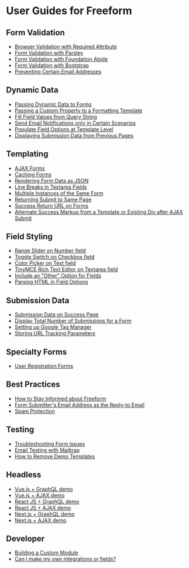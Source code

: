 # User Guides for Freeform

## Form Validation

- [Browser Validation with Required Attribute](form-validation/required-attribute/)
- [Form Validation with Parsley](form-validation/form-validation-with-parsley/)
- [Form Validation with Foundation Abide](form-validation/form-validation-with-foundation-abide/)
- [Form Validation with Bootstrap](form-validation/form-validation-with-bootstrap/)
- [Preventing Certain Email Addresses](form-validation/preventing-email-addresses/)

## Dynamic Data

- [Passing Dynamic Data to Forms](dynamic-data/passing-dynamic-data-to-forms/)
- [Passing a Custom Property to a Formatting Template](dynamic-data/passing-custom-property-to-formatting-template/)
- [Fill Field Values from Query String](dynamic-data/fill-field-values-from-query-string/)
- [Send Email Notifications only in Certain Scenarios](dynamic-data/email-notifications-certain-scenarios/)
- [Populate Field Options at Template Level](dynamic-data/populate-field-options-at-template-level/)
- [Displaying Submission Data from Previous Pages](dynamic-data/displaying-submission-data-from-previous-pages/)

## Templating

- [AJAX Forms](../templates/ajax-forms/)
- [Caching Forms](../templates/caching/)
- [Rendering Form Data as JSON](rendering-form-data-as-json/)
- [Line Breaks in Textarea Fields](line-breaks-in-textarea-fields/)
- [Multiple Instances of the Same Form](multiple-instances-of-same-form/)
- [Returning Submit to Same Page](./return-same-page/)
- [Success Return URL on Forms](./success-return-on-forms/)
- [Alternate Success Markup from a Template or Existing Div after AJAX Submit](ajax-return-loads-success/)

## Field Styling

- [Range Slider on Number field](./range-slider-number/)
- [Toggle Switch on Checkbox field](./toggle-switch-checkbox/)
- [Color Picker on Text field](./color-picker-text/)
- [TinyMCE Rich Text Editor on Textarea field](./tinymce-editor-textarea/)
- [Include an "Other" Option for Fields](other-option-for-fields/)
- [Parsing HTML in Field Options](parsing-html-in-field-options/)

## Submission Data

- [Submission Data on Success Page](./submission-data-success/)
- [Display Total Number of Submissions for a Form](./total-number-of-submissions-for-form/)
- [Setting up Google Tag Manager](../integrations/google-tag-manager/)
- [Storing URL Tracking Parameters](./storing-url-tracking-parameters/)

## Specialty Forms

- [User Registration Forms](./user-registration-forms/)

## Best Practices

- [How to Stay Informed about Freeform](./stay-informed/)
- [Form Submitter's Email Address as the Reply-to Email](./admin-notifications-replyto-submitter/)
- [Spam Protection](./spam-protection-best-practices/)

## Testing

- [Troubleshooting Form Issues](./troubleshooting-form-issues/)
- [Email Testing with Mailtrap](./email-testing-mailtrap/)
- [How to Remove Demo Templates](./remove-demo-templates/)

## Headless

- [Vue.js + GraphQL demo](../headless/vuejs/)
- [Vue.js + AJAX demo](../headless/vuejs/)
- [React JS + GraphQL demo](../headless/reactjs/)
- [React JS + AJAX demo](../headless/reactjs/)
- [Next.js + GraphQL demo](../headless/nextjs/)
- [Next.js + AJAX demo](../headless/nextjs/)

## Developer

- [Building a Custom Module](./building-a-custom-module/)
- [Can I make my own integrations or fields?](./custom-integrations/)
